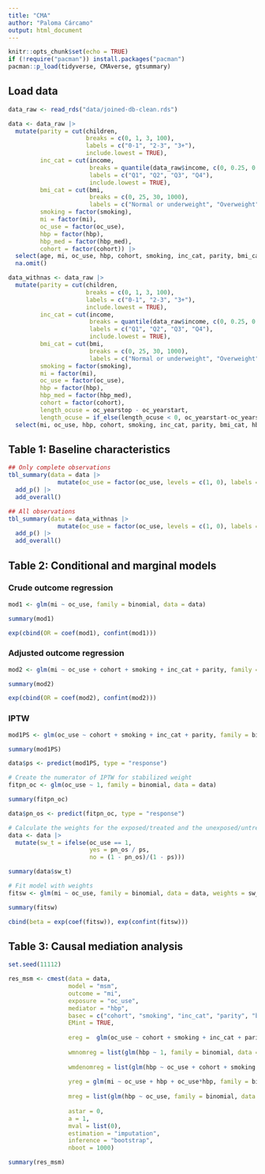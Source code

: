 ```yaml
---
title: "CMA"
author: "Paloma Cárcamo"
output: html_document
---
```


```r
knitr::opts_chunk$set(echo = TRUE)
if (!require("pacman")) install.packages("pacman")
pacman::p_load(tidyverse, CMAverse, gtsummary)
```

## Load data

```r
data_raw <- read_rds("data/joined-db-clean.rds")

data <- data_raw |> 
  mutate(parity = cut(children, 
                      breaks = c(0, 1, 3, 100), 
                      labels = c("0-1", "2-3", "3+"), 
                      include.lowest = TRUE),
         inc_cat = cut(income, 
                       breaks = quantile(data_raw$income, c(0, 0.25, 0.5, 0.75, 1), na.rm = TRUE), 
                       labels = c("Q1", "Q2", "Q3", "Q4"),
                       include.lowest = TRUE),
         bmi_cat = cut(bmi,
                       breaks = c(0, 25, 30, 1000),
                       labels = c("Normal or underweight", "Overweight", "Obesity")),
         smoking = factor(smoking),
         mi = factor(mi),
         oc_use = factor(oc_use),
         hbp = factor(hbp),
         hbp_med = factor(hbp_med),
         cohort = factor(cohort)) |> 
  select(age, mi, oc_use, hbp, cohort, smoking, inc_cat, parity, bmi_cat, hbp_med, children, income, bmi) |> 
  na.omit()

data_withnas <- data_raw |> 
  mutate(parity = cut(children, 
                      breaks = c(0, 1, 3, 100), 
                      labels = c("0-1", "2-3", "3+"), 
                      include.lowest = TRUE),
         inc_cat = cut(income, 
                       breaks = quantile(data_raw$income, c(0, 0.25, 0.5, 0.75, 1), na.rm = TRUE), 
                       labels = c("Q1", "Q2", "Q3", "Q4"),
                       include.lowest = TRUE),
         bmi_cat = cut(bmi,
                       breaks = c(0, 25, 30, 1000),
                       labels = c("Normal or underweight", "Overweight", "Obesity")),
         smoking = factor(smoking),
         mi = factor(mi),
         oc_use = factor(oc_use),
         hbp = factor(hbp),
         hbp_med = factor(hbp_med),
         cohort = factor(cohort),
         length_ocuse = oc_yearstop - oc_yearstart,
         length_ocuse = if_else(length_ocuse < 0, oc_yearstart-oc_yearstop, length_ocuse)) |> 
  select(mi, oc_use, hbp, cohort, smoking, inc_cat, parity, bmi_cat, hbp_med, length_ocuse)
```

## Table 1: Baseline characteristics

```r
## Only complete observations
tbl_summary(data = data |> 
              mutate(oc_use = factor(oc_use, levels = c(1, 0), labels = c("OC use", "No OC use"))), by = oc_use) |> 
  add_p() |> 
  add_overall()

## All observations
tbl_summary(data = data_withnas |> 
              mutate(oc_use = factor(oc_use, levels = c(1, 0), labels = c("OC use", "No OC use"))), by = oc_use) |> 
  add_p() |> 
  add_overall()
```

## Table 2: Conditional and marginal models

### Crude outcome regression

```r
mod1 <- glm(mi ~ oc_use, family = binomial, data = data)

summary(mod1)

exp(cbind(OR = coef(mod1), confint(mod1)))
```

### Adjusted outcome regression

```r
mod2 <- glm(mi ~ oc_use + cohort + smoking + inc_cat + parity, family = binomial, data = data)

summary(mod2)

exp(cbind(OR = coef(mod2), confint(mod2)))
```

### IPTW

```r
mod1PS <- glm(oc_use ~ cohort + smoking + inc_cat + parity, family = binomial, data = data)

summary(mod1PS)

data$ps <- predict(mod1PS, type = "response")

# Create the numerator of IPTW for stabilized weight
fitpn_oc <- glm(oc_use ~ 1, family = binomial, data = data)

summary(fitpn_oc)

data$pn_os <- predict(fitpn_oc, type = "response")

# Calculate the weights for the exposed/treated and the unexposed/untreated
data <- data |> 
  mutate(sw_t = ifelse(oc_use == 1,
                       yes = pn_os / ps,
                       no = (1 - pn_os)/(1 - ps)))

summary(data$sw_t)

# Fit model with weights
fitsw <- glm(mi ~ oc_use, family = binomial, data = data, weights = sw_t)

summary(fitsw)

cbind(beta = exp(coef(fitsw)), exp(confint(fitsw)))
```

## Table 3: Causal mediation analysis

```r
set.seed(11112)

res_msm <- cmest(data = data,
                 model = "msm", 
                 outcome = "mi", 
                 exposure = "oc_use",
                 mediator = "hbp", 
                 basec = c("cohort", "smoking", "inc_cat", "parity", "bmi_cat", "hbp_med"), 
                 EMint = TRUE,
                 
                 ereg =  glm(oc_use ~ cohort + smoking + inc_cat + parity, family = binomial, data = data), # Exposure regression for weighting (IPW for exposure)
                 
                 wmnomreg = list(glm(hbp ~ 1, family = binomial, data = data)), # IPW for mediator (numerator)
                 
                 wmdenomreg = list(glm(hbp ~ oc_use + cohort + smoking + inc_cat + parity + bmi_cat, family = binomial, data = data)), # IPW for mediator (denominator)
                 
                 yreg = glm(mi ~ oc_use + hbp + oc_use*hbp, family = binomial, data = data),   # Outcome regression for CDE
                 
                 mreg = list(glm(hbp ~ oc_use, family = binomial, data = data)), # Mediator regression
                 
                 astar = 0, 
                 a = 1, 
                 mval = list(0), 
                 estimation = "imputation", 
                 inference = "bootstrap", 
                 nboot = 1000)

summary(res_msm)
```
